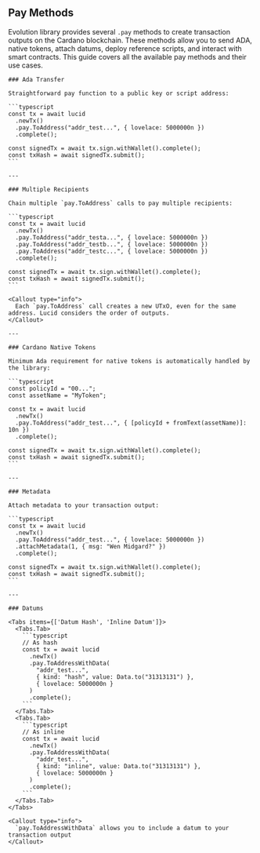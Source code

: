 
## Pay Methods

Evolution library provides several `.pay` methods to create transaction outputs on the Cardano blockchain. These methods allow you to send ADA, native tokens, attach datums, deploy reference scripts, and interact with smart contracts. This guide covers all the available pay methods and their use cases.

    ### Ada Transfer

    Straightforward pay function to a public key or script address:

    ```typescript
    const tx = await lucid
      .newTx()
      .pay.ToAddress("addr_test...", { lovelace: 5000000n })
      .complete();

    const signedTx = await tx.sign.withWallet().complete();
    const txHash = await signedTx.submit();
    ```

    ---

    ### Multiple Recipients

    Chain multiple `pay.ToAddress` calls to pay multiple recipients:

    ```typescript
    const tx = await lucid
      .newTx()
      .pay.ToAddress("addr_testa...", { lovelace: 5000000n })
      .pay.ToAddress("addr_testb...", { lovelace: 5000000n })
      .pay.ToAddress("addr_testc...", { lovelace: 5000000n })
      .complete();

    const signedTx = await tx.sign.withWallet().complete();
    const txHash = await signedTx.submit();
    ```

    <Callout type="info">
      Each `pay.ToAddress` call creates a new UTxO, even for the same address. Lucid considers the order of outputs.
    </Callout>

    ---

    ### Cardano Native Tokens

    Minimum Ada requirement for native tokens is automatically handled by the library:

    ```typescript
    const policyId = "00...";
    const assetName = "MyToken";

    const tx = await lucid
      .newTx()
      .pay.ToAddress("addr_test...", { [policyId + fromText(assetName)]: 10n })
      .complete();

    const signedTx = await tx.sign.withWallet().complete();
    const txHash = await signedTx.submit();
    ```

    ---

    ### Metadata

    Attach metadata to your transaction output:

    ```typescript
    const tx = await lucid
      .newTx()
      .pay.ToAddress("addr_test...", { lovelace: 5000000n })
      .attachMetadata(1, { msg: "Wen Midgard?" })
      .complete();

    const signedTx = await tx.sign.withWallet().complete();
    const txHash = await signedTx.submit();
    ```

    ---

    ### Datums

    <Tabs items={['Datum Hash', 'Inline Datum']}>
      <Tabs.Tab>
        ```typescript
        // As hash
        const tx = await lucid
          .newTx()
          .pay.ToAddressWithData(
            "addr_test...",
            { kind: "hash", value: Data.to("31313131") },
            { lovelace: 5000000n }
          )
          .complete();
        ```
      </Tabs.Tab>
      <Tabs.Tab>
        ```typescript
        // As inline
        const tx = await lucid
          .newTx()
          .pay.ToAddressWithData(
            "addr_test...",
            { kind: "inline", value: Data.to("31313131") },
            { lovelace: 5000000n }
          )
          .complete();
        ```
      </Tabs.Tab>
    </Tabs>

    <Callout type="info">
      `pay.ToAddressWithData` allows you to include a datum to your transaction output
    </Callout>